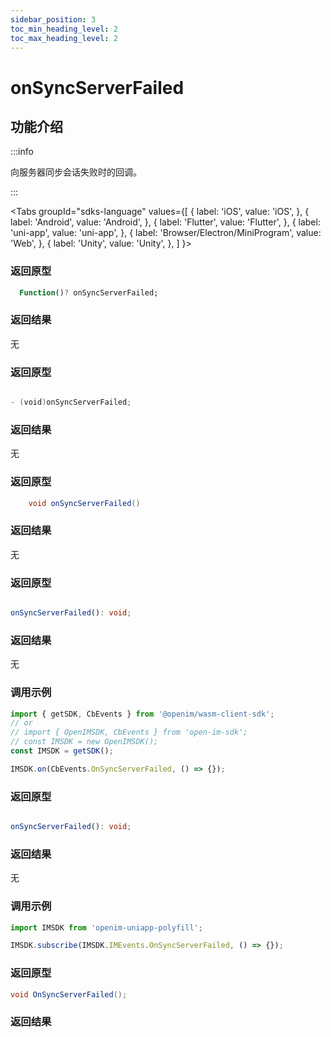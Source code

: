 ```yaml
---
sidebar_position: 3
toc_min_heading_level: 2
toc_max_heading_level: 2
---
```


# onSyncServerFailed

## 功能介绍

:::info

向服务器同步会话失败时的回调。

:::

<Tabs
groupId="sdks-language"
values={[
{ label: 'iOS', value: 'iOS', },
{ label: 'Android', value: 'Android', },
{ label: 'Flutter', value: 'Flutter', },
{ label: 'uni-app', value: 'uni-app', },
{ label: 'Browser/Electron/MiniProgram', value: 'Web', },
{ label: 'Unity', value: 'Unity', },
]
}>

<TabItem value="Flutter">

### 返回原型

```dart showLineNumbers
  Function()? onSyncServerFailed;
```

### 返回结果

无

</TabItem>

<TabItem value="iOS">

### 返回原型

```swift showLineNumbers

- (void)onSyncServerFailed;

```

### 返回结果

无

</TabItem>

<TabItem value="Android">

### 返回原型

```java showLineNumbers
    void onSyncServerFailed()
```

### 返回结果

无


</TabItem>

<TabItem value="Web">

### 返回原型

```ts showLineNumbers

onSyncServerFailed(): void;

```

### 返回结果

无

### 调用示例

```js showLineNumbers
import { getSDK, CbEvents } from '@openim/wasm-client-sdk';
// or
// import { OpenIMSDK, CbEvents } from 'open-im-sdk';
// const IMSDK = new OpenIMSDK();
const IMSDK = getSDK();

IMSDK.on(CbEvents.OnSyncServerFailed, () => {});
```

</TabItem>

<TabItem value="uni-app">

### 返回原型

```ts showLineNumbers

onSyncServerFailed(): void;

```

### 返回结果

无

### 调用示例

```js showLineNumbers
import IMSDK from 'openim-uniapp-polyfill';

IMSDK.subscribe(IMSDK.IMEvents.OnSyncServerFailed, () => {});
```

</TabItem>

<TabItem value="Unity">

### 返回原型

```C# showLineNumbers
void OnSyncServerFailed();
```

### 返回结果

</TabItem>
</Tabs>
